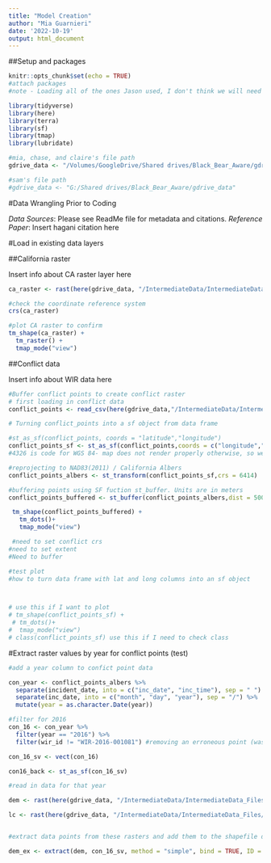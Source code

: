 ```yaml
---
title: "Model Creation"
author: "Mia Guarnieri"
date: '2022-10-19'
output: html_document
---
```


##Setup and packages

```r
knitr::opts_chunk$set(echo = TRUE)
#attach packages
#note - Loading all of the ones Jason used, I don't think we will need all of them 

library(tidyverse)
library(here)
library(terra)
library(sf)
library(tmap)
library(lubridate)

#mia, chase, and claire's file path
gdrive_data <- "/Volumes/GoogleDrive/Shared drives/Black_Bear_Aware/gdrive_data"

#sam's file path
#gdrive_data <- "G:/Shared drives/Black_Bear_Aware/gdrive_data"

```

#Data Wrangling Prior to Coding

*Data Sources*: Please see ReadMe file for metadata and citations.
*Reference Paper*: Insert hagani citation here

#Load in existing data layers

##California raster

Insert info about CA raster layer here

```r

ca_raster <- rast(here(gdrive_data, "/IntermediateData/IntermediateData_Files/CARaster_Tiger_Reclassed/CARaster_Tiger_Reclassed.img"))

#check the coordinate reference system 
crs(ca_raster)

#plot CA raster to confirm
tm_shape(ca_raster) +
  tm_raster() +
  tmap_mode("view")

```

##Conflict data

Insert info about WIR data here

```r

#Buffer conflict points to create conflict raster
# first loading in conflict data 
conflict_points <- read_csv(here(gdrive_data,"/IntermediateData/IntermediateData_Files/2022_07_18_WIRClean_CDFW.csv"))

# Turning conflict_points into a sf object from data frame 

#st_as_sf(conflict_points, coords = "latitude","longitude")
conflict_points_sf <- st_as_sf(conflict_points,coords = c("longitude","latitude"), crs = 4326)
#4326 is code for WGS 84- map does not render properly otherwise, so we need to reproject  to 6414 (NAD83(2011) / California Albers) (but also I think this issue might go away when I remove the error points that are outside CA)

#reprojecting to NAD83(2011) / California Albers
conflict_points_albers <- st_transform(conflict_points_sf,crs = 6414)

#buffering points using SF fuction st_buffer. Units are in meters
conflict_points_buffered <- st_buffer(conflict_points_albers,dist = 5000)

 tm_shape(conflict_points_buffered) +
   tm_dots()+
   tmap_mode("view")

 #need to set conflict crs 
#need to set extent 
#Need to buffer 

#test plot
#how to turn data frame with lat and long columns into an sf object 



# use this if I want to plot
# tm_shape(conflict_points_sf) +
 # tm_dots()+
#  tmap_mode("view")
# class(conflict_points_sf) use this if I need to check class
```

#Extract raster values by year for conflict points (test)

```r
#add a year column to confict point data

con_year <- conflict_points_albers %>% 
  separate(incident_date, into = c("inc_date", "inc_time"), sep = " ") %>% 
  separate(inc_date, into = c("month", "day", "year"), sep = "/") %>% 
  mutate(year = as.character.Date(year))

#filter for 2016
con_16 <- con_year %>% 
  filter(year == "2016") %>% 
  filter(wir_id != "WIR-2016-001081") #removing an erroneous point (was showing up in Israel)

con_16_sv <- vect(con_16)

con16_back <- st_as_sf(con_16_sv)

#read in data for that year

dem <- rast(here(gdrive_data, "/IntermediateData/IntermediateData_Files/Elevation_Formatted/dem_formatted.tif"))

lc <- rast(here(gdrive_data, "/IntermediateData/IntermediateData_Files/NLCD_Rasters_Formatted/lc16_reclassed.tif"))


#extract data points from these rasters and add them to the shapefile dataframe

dem_ex <- extract(dem, con_16_sv, method = "simple", bind = TRUE, ID = TRUE)

```


